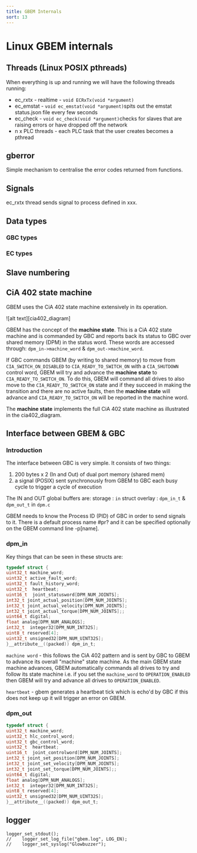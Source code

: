```yaml
---
title: GBEM Internals
sort: 13
---
```


# Linux GBEM internals
<Tldr>

</Tldr>


## Threads (Linux POSIX pthreads)

When everything is up and running we will have the following threads running:

* ec_rxtx - realtime - `void ECRxTx(void *argument)` 
* ec_emstat - `void ec_emstat(void *argument)`spits out the emstat status.json file every few seconds 
* ec_check - `void ec_check(void *argument)`checks for slaves that are raising errors or have dropped off the network
* n x PLC threads - each PLC task that the user creates becomes a pthread 



## gberror

Simple mechanism to centralise the error codes returned from functions.

## Signals

ec_rxtx thread sends signal to process defined in xxx.

## Data types

### GBC types

### EC types


## Slave numbering

## CiA 402 state machine

GBEM uses the CiA 402 state machine extensively in its operation.

![alt text][cia402_diagram]


GBEM has the concept of the **machine state**. This is a CiA 402 state machine and is commanded by GBC and reports back its status to GBC over shared memory (DPM) in the status word. These words are accessed through:
`dpm_in->machine_word` & `dpm_out->machine_word`.

If GBC commands GBEM (by writing to shared memory) to move from `CIA_SWITCH_ON_DISABLED` to `CIA_READY_TO_SWITCH_ON`
with a `CIA_SHUTDOWN` control word, GBEM will try and advance the **machine state** to `CIA_READY_TO_SWITCH_ON`. To do this, GBEM will command all drives to also move to the `CIA_READY_TO_SWITCH_ON` state and if they succeed in making the transition and there are no active faults, then the **machine state** will advance and `CIA_READY_TO_SWITCH_ON` will be reported in the machine word.

The **machine state** implements the full CiA 402 state machine as illustrated in the cia402_diagram.

## Interface between GBEM & GBC

### Introduction

The interface between GBC is very simple. It consists of two things:

1. 200 bytes x 2 (In and Out) of dual port memory (shared mem)
1. a signal (POSIX) sent synchronously from GBEM to GBC each busy cycle to trigger a cycle of execution

The IN and OUT global buffers are:
storage : `in`
struct overlay : `dpm_in_t` & `dpm_out_t` in `dpm.c`

GBEM needs to know the Process ID (PID) of GBC in order to send signals to it. There is a default process name #pr? and it can be specified optionally on the GBEM command line -p[name].

### dpm_in

Key things that can be seen in these structs are:

```c
typedef struct {
uint32_t machine_word;
uint32_t active_fault_word;
uint32_t fault_history_word;
uint32_t  heartbeat;
uint16_t  joint_statusword[DPM_NUM_JOINTS];
int32_t joint_actual_position[DPM_NUM_JOINTS];
int32_t joint_actual_velocity[DPM_NUM_JOINTS];
int32_t joint_actual_torque[DPM_NUM_JOINTS];;
uint64_t digital;
float analog[DPM_NUM_ANALOGS];
int32_t  integer32[DPM_NUM_INT32S];
uint8_t reserved[4];
uint32_t unsigned32[DPM_NUM_UINT32S];
}__attribute__((packed)) dpm_in_t;
```

`machine word` - this follows the CiA 402 pattern and is sent by GBC to GBEM to advance its overall "machine" state machine. As the main GBEM state machine advances, GBEM automatically commands all drives to try and follow its state machine i.e. if you set the `machine_word` to `OPERATION_ENABLED` then GBEM will try and advance all drives to `OPERATION_ENABLED`.

`heartbeat` - gbem generates a heartbeat tick which is echo'd by GBC if this does not keep up it will trigger an error on GBEM.

### dpm_out

```c
typedef struct {
uint32_t machine_word;
uint32_t hlc_control_word;
uint32_t gbc_control_word;
uint32_t  heartbeat;
uint16_t  joint_controlword[DPM_NUM_JOINTS];
int32_t joint_set_position[DPM_NUM_JOINTS];
int32_t joint_set_velocity[DPM_NUM_JOINTS];
int32_t joint_set_torque[DPM_NUM_JOINTS];;
uint64_t digital;
float analog[DPM_NUM_ANALOGS];
int32_t  integer32[DPM_NUM_INT32S];
uint8_t reserved[4];
uint32_t unsigned32[DPM_NUM_UINT32S];
}__attribute__((packed)) dpm_out_t;
```





## logger

```
logger_set_stdout();
//    logger_set_log_file("gbem.log", LOG_EN);
//    logger_set_syslog("Glowbuzzer");
```





